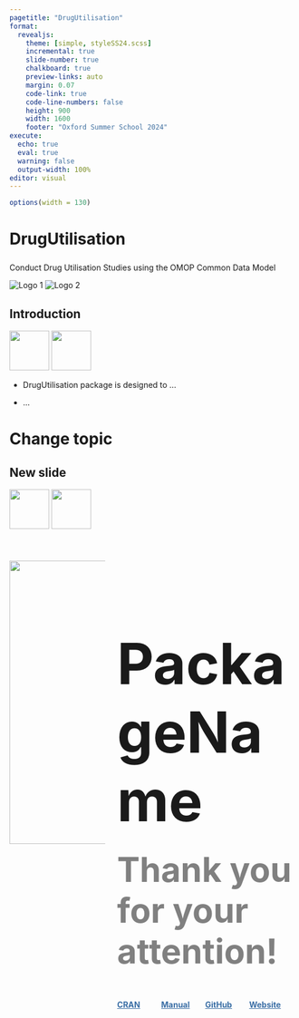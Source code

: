 ```yaml
---
pagetitle: "DrugUtilisation"
format:
  revealjs: 
    theme: [simple, styleSS24.scss]
    incremental: true   
    slide-number: true
    chalkboard: true
    preview-links: auto
    margin: 0.07
    code-link: true
    code-line-numbers: false
    height: 900
    width: 1600
    footer: "Oxford Summer School 2024"
execute:
  echo: true
  eval: true
  warning: false
  output-width: 100%
editor: visual
---
```


```r
options(width = 130)
```

# DrugUtilisation {.title-slide}

::: {style="margin-top: 25px;"}
:::

Conduct Drug Utilisation Studies using the OMOP Common Data Model

::: title-slide-logos
<img src="images/hexticker.png" alt="Logo 1" class="logo"/> <img src="images/logoHDS.png" alt="Logo 2" class="logo"/>
:::

## Introduction

![](images/hexticker.png){.absolute right="70px" top="0px" height="70"} ![](images/logoHDS.png){.absolute right="0px" top="0px" height="70"}

-   DrugUtilisation package is designed to ...

-   ...

# Change topic

## New slide

![](images/hexticker.png){.absolute right="70px" top="0px" height="70"} ![](images/logoHDS.png){.absolute right="0px" top="0px" height="70"}

#  {.end-slide}

::: {style="margin-bottom: 25px;"}
:::

::: {style="margin-bottom: 25px;"}
:::

::: columns
::: {.column width="35%"}
![](images/hexticker.png){style="right: 50%; top: 50%; height: 500; fig-align: center"}
:::

::: {.column width="65%"}
::: {style="margin-top: 135px;"}
:::

[**PackageName**]{style="font-size: 100px;"}

::: {style="margin-bottom: 25px;"}
:::

[**Thank you for your attention!**]{style="font-size: 60px; text-align: left; color: grey"}

::: {style="margin-bottom: 25px;"}
:::

::: columns
::: {.column width="22%"}
::: {style="margin-bottom: 25px;"}
:::

[**CRAN**](https://cran.r-project.org/package=CohortConstructor){style="color: #3a6ea5; text-decoration: underline;"}
:::

::: {.column width="22%"}
::: {style="margin-bottom: 25px;"}
:::

[**Manual**](https://cran.r-project.org/web/packages/CohortConstructor/CohortConstructor.pdf){style="color: #3a6ea5; text-decoration: underline; text-align:center"}
:::

::: {.column width="22%"}
::: {style="margin-bottom: 25px;"}
:::

[**GitHub**](https://github.com/OHDSI/CohortConstructor){style="color: #3a6ea5; text-decoration: underline; text-align:center"}
:::

::: {.column width="22%"}
::: {style="margin-bottom: 25px;"}
:::

[**Website**](https://ohdsi.github.io/CohortConstructor/){style="color: #3a6ea5; text-decoration: underline; text-align:center"}
:::

::: {.column width="1.2%"}
:::
:::
:::
:::
